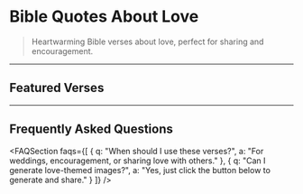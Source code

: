 
# Bible Quotes About Love

> Heartwarming Bible verses about love, perfect for sharing and encouragement.

<AIQuoteGenerator />

---

## Featured Verses

<BibleQuoteCard reference="1 Corinthians 13:4" content="Love is patient, love is kind. It does not envy, it does not boast, it is not proud." />
<BibleQuoteCard reference="John 15:12" content="My command is this: Love each other as I have loved you." />

---

## Frequently Asked Questions

<FAQSection faqs={[
  { q: "When should I use these verses?", a: "For weddings, encouragement, or sharing love with others." },
  { q: "Can I generate love-themed images?", a: "Yes, just click the button below to generate and share." }
]} />

<CTASection /> 